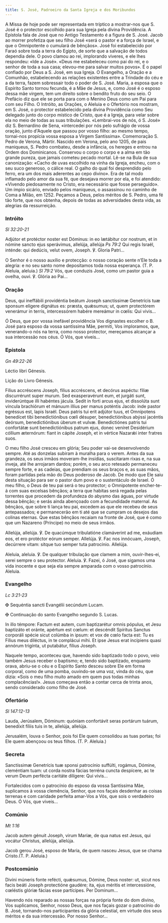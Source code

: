 ```yaml
---
title: S. José, Padroeiro da Santa Igreja e dos Moribundos
---
```


<aside>
A Missa de hoje pode ser representada em tríptico a mostrar-nos que S. José é o protector escolhido para sua Igreja pela divina Providência. A Epístola fala de José que no Antigo Testamento é a figura de S. José. Jacob ao morrer profetiza que seu filho José «será o pastor e a força de Israel, e que o Omnipotente o cumulará de bênçãos». José foi estabelecido por Faraó sobre toda a terra do Egipto, de sorte que a salvação de todos dependia dele. O povo clamou ao rei, implorando viveres, e ele lhes respondeu: «Ide a José». «Deus me estabeleceu como pai do rei, e o senhor de toda a sua casa; elevou-me para salvar muitos povos». É o papel confiado por Deus a S. José, em sua Igreja. O Evangelho, a Oração e a Comunhão, estabelecendo as relações existentes entre a Trindade do céu e a da terra, fazem sobressair todo o poder de S. José. Maria, a esposa que o Espírito Santo tornou fecunda, é a Mãe de Jesus, e, como José é o esposo dessa mãe virgem, tem um direito sobre o bendito fruto do seu seio. O Prefácio diz que ele se porta para com o Menino Deus como um Pai para com seu Filho. O Intróito, as Orações, o Aleluia e o Ofertório nos mostram, em S. José, o protector estabelecido pela divina Providência como Seu delegado junto do corpo místico de Cristo, que é a Igreja, para velar sobre ela no meio de todas as suas tribulações. «Lembrai-vos de nós, ó S. José» diz S. Bernardino de Sena, «intercedei por nós pelo sufrágio de vossa oração, junto d'Aquele que passou por vosso filho: ao mesmo tempo, tornai-nos propícia vossa esposa a Virgem Santíssima». Comemoração S. Pedro de Verona, Mártir. Nascido em Verona, pelo ano 1205, de pais maniqueus, S. Pedro combateu, desde a infância, os hereges e entrou na Ordem dos Dominicanos. Conservou o corpo o corpo e a alma em tão grande pureza, que jamais cometeu pecado mortal. Lê-se na Bula de sua canonização: «Cacho de uvas escolhido na vinha da Igreja, encheu, com o seu suco generoso, o cálice real. O galho do qual foi desprendido pelo ferro, era um dos mais aderentes ao cepo divino». Era de tal modo inflamado pelo amor da sua fé, que desejava morrer por ela, e foi atendido: «Vivendo piedosamente no Cristo, era necessário que fosse perseguido». Um ímpio sicário, enviado pelos maniqueus, o assassinou no caminho de Coma a Milão, em 1252. Peçamos a Deus, pelos méritos de S. Pedro, uma fé tão forte, que nos obtenha, depois de todas as adversidades desta vida, as alegrias da ressurreição.
</aside>

### Intróito

<em>Sl 32:20-21</em>

<div class="side-by-side not-content">

Adjútor et protéctor noster est Dóminus: in eo lætábitur cor nostrum, et in nómine sancto ejus sperávimus, allelúja, allelúja *Ps 79:2* Qui regis Israël, inténde: qui dedúcis, velut ovem, Joseph.  ℣. Gloria Patri...

O Senhor é o nosso auxílio e protecção: o nosso coração sente n’Ele toda a alegria: e no seu santo nome depositamos toda nossa esperança. (T. P. Aleluia, aleluia.) *Sl 79:2* Vós, que conduzis José, como um pastor guia a ovelha, ouvi. ℣. Glória ao Pai...

</div>

### Oração

<div class="side-by-side not-content">

Deus, qui ineffábili providéntia beátum Joseph sanctíssimæ Genetrícis tuæ sponsum elígere dignátus es: præsta, quǽsumus; ut, quem protectórem venerámur in terris, intercessórem habére mereámur in cœlis: Qui vivis…

Ó Deus, que por vossa inefável providência Vos dignastes escolher o B. José para esposo da vossa santíssima Mãe, permiti, Vos imploramos, que, venerando-o nós na terra, como nosso protector, mereçamos alcançar a sua intercessão nos céus. Ó Vós, que viveis...

</div>

### Epístola

<em>Gn 49:22-26</em>

<div class="side-by-side not-content">

Léctio libri Génesis.

Lição do Livro Génesis.

Fílius accréscens Joseph, fílius accréscens, et decórus aspéctu: fíliæ discurrérunt super murum. Sed exasperavérunt eum, et jurgáti sunt, inviderúntque illi habéntes jácula. Sedit in forti arcus ejus, et dissolúta sunt víncula brachiórum et mánuum illíus per manus poténtis Jacob: inde pastor egréssus est, lapis Israël. Deus patris tui erit adjútor tuus, et Omnípotens benedícet tibi benedictiónibus cœli désuper, benedictiónibus abýssi jacéntis deórsum, benedictiónibus úberum et vulvæ. Benedictiónes patris tui confortátæ sunt benedictiónibus patrum ejus, donec veníret Desidérium cóllium æternórum: fiant in cápite Joseph, et in vértice Nazarǽi inter fratres suos.

O meu filho José cresceu em glória; Seu poder vai-se desenvolvendo sempre. Até as donzelas subiram à muralha para o verem. Antes da sua grandeza, os seus irmãos moveram-lhe insídias, suscitaram rixas e, na sua inveja, até lhe arrojaram dardos; porém, o seu arco retesado permaneceu sempre forte, e as cadeias, que prendiam os seus braços e, as suas mãos, foram partidas pela mão do Deus poderoso de Jacob. De modo que Ele saiu desta situação para ser o pastor dum povo e o sustentáculo de Israel. Ó meu filho, o Deus de teu pai será o teu protector; o Omnipotente encher-te-á com suas excelsas bênçãos; a terra que habitas será regada pelas torrentes que procedem da profundeza do abysmo das águas, por virtude dessa bênção; e serás ainda abençoado com a fecundidade maternal. As bênçãos, que sobre ti lança teu pai, excedem as que ele recebeu de seus antepassados; e permanecerão em ti até que se cumpram os desejos das colinas eternas. Que estas bênçãos recaiam na fronte de José, que é como que um Nazareno (Príncipe) no meio de seus irmãos.

</div>

<div class="side-by-side not-content">

Allelúja, allelúja. ℣. De quacúmque tribulatióne clamáverint ad me, exáudiam eos, et ero protéctor eórum semper. Allelúja. ℣. Fac nos innócuam, Joseph, decúrrere vitam: sitque tuo semper tuta patrocínio. Allelúja.

Aleluia, aleluia. ℣. De qualquer tribulação que clamem a mim, ouvir-lhes-ei, serei sempre o seu protector. Aleluia. ℣. Fazei, ó José, que sigamos uma vida inocente e que seja ela sempre amparada com o vosso patrocínio. Aleluia.

</div>

### Evangelho

<em>Lc 3:21-23</em>

<div class="side-by-side not-content">

<span class="cross text-red-500">✠</span> Sequéntia sancti Evangélii secúndum Lucam.

<span class="cross text-red-500">✠</span> Continuação do santo Evangelho segundo S. Lucas.

In illo témpore: Factum est autem, cum baptizarétur omnis pópulus, et Jesu baptizáto et oránte, apértum est cœlum: et descéndit Spíritus Sanctus corporáli spécie sicut colúmba in ipsum: et vox de cœlo facta est: Tu es Fílius meus diléctus, in te complácui mihi. Et ipse Jesus erat incípiens quasi annórum trigínta, ut putabátur, fílius Joseph.

Naquele tempo, aconteceu que, havendo sido baptizado todo o povo, veio também Jesus receber o baptismo; e, tendo sido baptizado, enquanto orava, abriu-se o céu e o Espírito Santo desceu sobre Ele em forma corporal, como de uma pomba, ouvindo-se uma voz, vinda do céu, que dizia: «Sois o meu filho muito amado em quem pus todas minhas complacências!». Jesus começava então a contar cerca de trinta anos, sendo considerado como filho de José.

</div>

### Ofertório

<em>Sl 147:12-13</em>

<div class="side-by-side not-content">

Lauda, Jerúsalem, Dóminum: quóniam confortávit seras portárum tuárum, benedíxit fíliis tuis in te, allelúja, allelúja.

Jerusalém, louva o Senhor, pois foi Ele quem consolidou as tuas portas; foi Ele quem abençoou os teus filhos. (T. P. Aleluia.)

</div>

### Secreta

<div class="side-by-side not-content">

Sanctíssimæ Genetrícis tuæ sponsi patrocínio suffúlti, rogámus, Dómine, cleméntiam tuam: ut corda nostra fácias terréna cuncta despícere, ac te verum Deum perfécta caritáte dilígere: Qui vivis...

Fortalecidos com o patrocínio do esposo da vossa Santíssima Mãe, suplicamos à vossa clemência, Senhor, que nos façais desdenhar as coisas terrenas e com caridade perfeita amar-Vos a Vós, que sois o verdadeiro Deus. Ó Vós, que viveis...

</div>

### Comúnio

<em>Mt 1:16</em>

<div class="side-by-side not-content">

Jacob autem génuit Joseph, virum Maríæ, de qua natus est Jesus, qui vocátur Christus, allelúja, allelúja.

Jacob gerou José, esposo de Maria, de quem nasceu Jesus, que se chama Cristo.(T. P. Aleluia.)

</div>

### Postcomúnio

<div class="side-by-side not-content">

Divíni múneris fonte refécti, quǽsumus, Dómine, Deus noster: ut, sicut nos facis beáti Joseph protectióne gaudére; ita, ejus méritis et intercessióne, cœléstis glóriæ fácias esse partícipes. Per Dominum…

Havendo nós reparado as nossas forças na própria fonte do dom divino, Vos suplicamos, Senhor, nosso Deus, que nos façais gozar o patrocínio do B. José, tornando-nos participantes da glória celestial, em virtude dos seus méritos e da sua intercessão. Por nosso Senhor...

</div>

